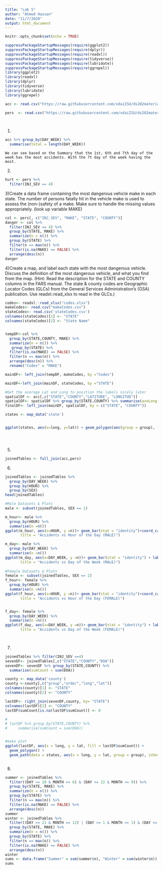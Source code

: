 ```yaml
---
title: "Lab 5"
author: "Ahmed Hassan"
date: "11/7/2020"
output: html_document
---
```


```r
knitr::opts_chunk$set(echo = TRUE)
```

```r
suppressPackageStartupMessages(require(ggplot2))
suppressPackageStartupMessages(require(dplyr))
suppressPackageStartupMessages(require(readxl))
suppressPackageStartupMessages(require(tidyverse))
suppressPackageStartupMessages(require(lubridate))
suppressPackageStartupMessages(require(ggrepel))
library(ggplot2)
library(readxl)
library(dplyr)
library(tidyverse)
library(lubridate)
library(ggrepel)

acc <- read.csv("https://raw.githubusercontent.com/xdaiISU/ds202materials/master/hwlabs/fars2017/accident.csv", stringsAsFactors = FALSE)

pers  <- read.csv("https://raw.githubusercontent.com/xdaiISU/ds202materials/master/hwlabs/fars2017/person.csv", stringsAsFactors = FALSE)

  
```

1)
```r
acc %>% group_by(DAY_WEEK) %>% 
  summarise(total = length(DAY_WEEK))
```
```
We can see based on the Summary that the 1st, 6th and 7th day of the week has the most accidents. With the 7t day of the week having the most. 
```

2)
```r
hurt <- pers %>% 
  filter(INJ_SEV == 4)

```

3)Create a data frame containing the most dangerous vehicle make in each state. The number of persons fatally hit in the vehicle make is used to assess the (non-)safety of a make. Make sure to handle the missing values appropriately. (look up variable MAKE)

```r
col <- pers[, c("INJ_SEV", "MAKE", "STATE", "COUNTY")]
danger <- col %>%
  filter(INJ_SEV == 4) %>%
  group_by(STATE, MAKE) %>%
  summarize(n = n()) %>%
  group_by(STATE) %>%
  filter(n == max(n)) %>%
  filter(is.na(MAKE) == FALSE) %>%
  arrange(desc(n))
danger

```

4)Create a map, and label each state with the most dangerous vehicle. Discuss the definition of the most dangerous vehicle, and what you find from the map. (Hint: Read the description for the STATE and COUNTY columns in the FARS manual. The state & county codes are Geographic Locator Codes (GLCs) from the General Services Administration’s (GSA) publication. Use readxl::read_xlsx to read in the GLCs.)
```r

codes<- readxl::read_xlsx("codes.xlsx")
makeCodes<- read.csv("makeCodes.csv")
stateCodes<- read.csv('stateCodes.csv')
colnames(stateCodes)[1] <- "STATE"
colnames(stateCodes)[2] <- "State Name"


tempDF<-col %>% 
  group_by(STATE,COUNTY, MAKE) %>% 
  summarize(n = n()) %>% 
   group_by(STATE) %>%
  filter(is.na(MAKE) == FALSE) %>%
  filter(n == max(n)) %>% 
  arrange(desc(n)) %>% 
  rename("Codes" = "MAKE")

mainDF<- left_join(tempDF, makeCodes, by ="Codes")

mainDF<-left_join(mainDF, stateCodes, by ="STATE")

#Get the average Lat and Long to position the labels nicely later
spatialDF <- acc[,c("STATE","COUNTY","LATITUDE", "LONGITUD")]
spatialDF<- spatialDF %>% group_by(STATE,COUNTY) %>% summarise(aveLong = (min(LONGITUD) + max(LONGITUD))/2, aveLat = (min(LATITUDE) + max(LATITUDE))/2)
finalDF<- left_join(mainDF, spatialDF, by = c("STATE", "COUNTY"))

states <- map_data('state')


ggplot(states, aes(x=long, y=lat)) + geom_polygon(aes(group = group), fill = "white", colour = "grey50") + geom_text(data = finalDF, aes(x=aveLong, y= aveLat, label = Make)) +coord_cartesian(xlim=c(-130,-60), ylim =c(20,50))





```

5)
```r

joinedTables <- full_join(acc,pers)

```
6)
```r
joinedTables <- joinedTables %>%
  group_by(DAY_WEEK) %>%
  group_by(HOUR) %>%
  group_by(SEX)
head(joinedTables)

#Male Datasets & Plots
male <- subset(joinedTables, SEX == 1)

m_hour<- male %>% 
  group_by(HOUR) %>% 
  summarise(n =n()) 
ggplot(m_hour, aes(x=HOUR, y =n))+ geom_bar(stat = "identity")+coord_cartesian(xlim=c(0,25))+ labs(x="Hour of Day", y = "Number of male Accidents",
       title = "Accidents vs Hour of the Day (MALE)")

m_day<- male %>% 
  group_by(DAY_WEEK) %>% 
  summarise(n =n())
ggplot(m_day, aes(x=DAY_WEEK, y =n))+ geom_bar(stat = "identity") + labs(x="Day of the Week", y = "Number of male Accidents",
       title = "Accidents vs Day of the Week (MALE)")
  
#Female Datasets & Plots
female <- subset(joinedTables, SEX == 2)
f_hour<- female %>% 
  group_by(HOUR) %>% 
  summarise(n =n())
ggplot(f_hour, aes(x=HOUR, y =n))+ geom_bar(stat = "identity")+coord_cartesian(xlim=c(0,24)) + labs(x="Hour of Day", y = "Number of female Accidents",
       title = "Accidents vs Hour of the Day (FEMALE)")


f_day<- female %>% 
  group_by(DAY_WEEK) %>% 
  summarise(n =n())
ggplot(f_day, aes(x=DAY_WEEK, y =n))+ geom_bar(stat = "identity") + labs(x="Day of the Week", y = "Number of female Accidents",
       title = "Accidents vs Day of the Week (FEMALE)")
  



```
7)
```r
joinedTables %>% filter(INJ_SEV ==4)
sevenDF<- joinedTables[,c("STATE","COUNTY","DOA")]
sevenDF<- sevenDF %>% group_by(STATE,COUNTY) %>%
  summarise(sumCount = sum(DOA))

county <- map_data('county')
county <-county[,c("group","order","long","lat")]
colnames(county)[1] <- "STATE"
colnames(county)[2] <- "COUNTY"

lastDF<- right_join(sevenDF,county, by= "STATE")
colnames(lastDF)[2] <- "COUNTY"
lastDF$sumCount[is.na(lastDF$sumCount)] <- 0

# 
# lastDF %>% group_by(STATE,COUNTY) %>% 
#     summarise(sumCount = sum(DOA))


#make plot
ggplot(lastDF, aes(x = long, y = lat, fill = lastDF$sumCount)) + 
  geom_polygon() + 
  geom_path(data = states, aes(x = long, y = lat, group = group), inherit.aes=FALSE, size=2, color='white')



```

8)
```r
summer <- joinedTables %>%
  filter((DAY >= 20 & MONTH >= 6) & (DAY <= 22 & MONTH <= 9)) %>%
  group_by(STATE, MAKE) %>%
  summarize(n = n()) %>%
  group_by(STATE) %>%
  filter(n == max(n)) %>%
  filter(is.na(MAKE) == FALSE) %>%
  arrange(desc(n))
summer
winter <- joinedTables %>%
  filter((DAY >= 21 & MONTH == 12) | (DAY >= 1 & MONTH >= 1) & (DAY <= 1 & MONTH <= 3)) %>%
  group_by(STATE, MAKE) %>%
  summarize(n = n()) %>%
  group_by(STATE) %>%
  filter(n == max(n)) %>%
  filter(is.na(MAKE) == FALSE) %>%
  arrange(desc(n))
winter
sums <- data.frame("Summer" = sum(summer$n), "Winter" = sum(winter$n))
sums
```